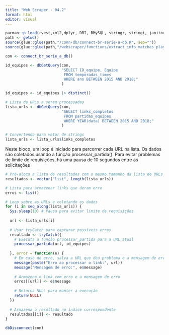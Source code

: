 ```yaml
---
title: "Web Scraper - 04.2"
format: html
editor: visual
---
```


```r
pacman::p_load(rvest,xml2,dplyr, DBI, RMySQL, stringr, stringi, janitor, tidyr)
path <- getwd()
source(glue::glue(path,"/conn-db/connect-br-serie-a-db.R", sep=""))
source(glue::glue(path,"/webscraper/functions/extract_info_matches_players_2015-18.R", sep=""))
```


```r
con <- connect_br_serie_a_db()
```



```r
id_equipes <- dbGetQuery(con,
                         "SELECT ID_equipe, Equipe
                          FROM temporadas_times
                          WHERE ano BETWEEN 2015 AND 2018;"
                         )

id_equipes <- id_equipes |> distinct()
```

```r
# Lista de URLs a serem processadas
lista_urls <- dbGetQuery(con,
                         "SELECT links_completos
                          FROM partidas_equipes
                          WHERE YEAR(data) BETWEEN 2015 AND 2018;"
                         )
```

```r
# Convertendo para vetor de strings
lista_urls <- lista_urls$links_completos 
```

Neste bloco, um loop é iniciado para percorrer cada URL na lista. Os dados são coletados usando a função processar_partida(). Para evitar problemas de limite de requisições, há uma pausa de 10 segundos entre as solicitações
```r
# Pré-aloca a lista de resultados com o mesmo tamanho da lista de URLs
resultados <- vector("list", length(lista_urls))

# Lista para armazenar links que deram erro
erros <- list()

# Loop sobre as URLs e coletando os dados
for (i in seq_along(lista_urls)) {
  Sys.sleep(10) # Pausa para evitar limite de requisições
  
  url <- lista_urls[i]
  
  # Usar tryCatch para capturar possíveis erros
  resultado <- tryCatch({
    # Executa a função processar_partida para a URL atual
    processar_partida(url, id_equipes)
    
  }, error = function(e) {
    # Em caso de erro, salva a URL que deu problema e a mensagem de erro
    message(paste("Erro ao processar o link:", url))
    message("Mensagem de erro:", e$message)
    
    # Armazena o link com erro e a mensagem de erro
    erros[[url]] <- e$message
    
    # Retorna NULL para manter a execução
    return(NULL)
  })
  
  # Armazena o resultado no índice correspondente
  resultados[[i]] <- resultado
}
```

```r
dbDisconnect(con)
```
